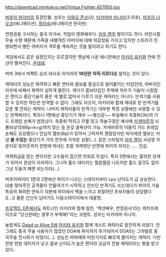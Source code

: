 http://download.minitokyo.net/Virtua.Fighter.457950.jpg

[[버추어 파이터]]의 등장인물. 성우는 [[이와오 준코]](2), [[타카야마 미나미]](3 이후), [[마츠이 나오코]](애니메이션), [[정미숙]](애니메이션 한국판)

연청권을 구사하는 중국 아가씨. 직업이 영화배우다. [[라우 첸]]의 딸이기도 하다. 어린시절 무술 수행 때문에 가족을 내팽개친 아버지에 대해 악감정을 가지고 있지만 스토리가 진행되면서 병든 아버지가 격투를 계속하는 것을 말리려고 하기도 한다.

게임에서도 같은 설정인지는 모르겠지만 옛날에 나온 애니판에선 [[아키라 유키]]와 연애 전선이 펼쳐진다. [[츤데레]].

버파 3에서 퍼펙트 승리 대사로 아키라의 '''10년은 아직 이르다'''를 말하는 것이 있다.

캐릭터의 성능은 화려하고 빠른 연타와 콤보를 중심으로 밀어붙이는 타입인데, 아버지인 라우에 비해서 화력이 심하게 딸린다. 게다가 콤보타입인 주제에 띄우기 기술이 시원찮은 편이고 중단기술이 좋은 게 별로 없어서 다루기 쉬운 캐릭터는 아니다. 반격기를 사용할 수 있지만 하단은 반격할 수 없다. 그래도 아오이, 아키라와 함께 제대로 된 반격기를 갖춘 몇 안되는 캐릭터. 나머지 캐릭터들의 반격기는 대부분 특정 상황에만 사용할 수 있는 반쪽짜리다. 
특히나 1편에선 중단기가 매우 ~~병신같~~ 부실해서 측중퇴(3k)의 가드 프레임 손해가 엄청났다. 측중퇴 막히고 무릎 맞고 하늘구경은 예사에 [[카게마루]]의 뇌룡비상각(66p+k+g)까지 맞는 등 온갖 굴욕샷이 가능. 카게마루의 미들킥 가드 프레임손해도 요상했으나 안심의 엘보(6p)가 있어서 그럭저럭 괜찮았지만 파이에겐 엘보는 커녕 '''쓸 수있는''' 중단기가 거의 전무에 가까운 상황(...). 같은 스타일의 [[라우 첸]]이 사상장 카운터로 링아웃까지 한방에 따내는 초랄 개캐엿던 반면에 파이의 처지는 ..... 안습.

약캐취급을 받는 편이지만 고수들이 잡으면 의외로 무섭다. 특히 5편에서는 흉악한 강캐가 되어서 원성이 자자하다.  그나마 홀드 데미지는 찔끔찔끔 나오지만 홀드 걸것도 없이 그냥 두들겨 패면 되는지라(...)

버추어파이터 1편과 2편에선 파이가 나오는 스테이지부터 cpu 난이도가 급 상승한다. 대충 맞아주던 공격들이 안들어가기 시작하고 안쓰던 반격기도 쓰는데다가 파이의 기술 특유의 화려한 연속기 덕분에 파이에서 벽을 느끼고 좌절하던 초보자들이 상당했다.([...]) 물론 간신히 넘어가도 다음스테이지에서 데꿀멍,

[[프로젝트 X존]]에서도 파트너인 아키라와 함께 참전. '액션배우, 연청권사'라는 캐치프레이즈로 "당신한테는 쿵푸가 부족해!"라는 코멘트. 성우는 타카야마 미나미. 

놀랍게도 [[Dead or Alive 5]]에 [[아키라 유키]]와 함께 게스트 캐릭터로 참전하게 되었다. 안그래도 중국 무술 사용자가 많았던 DOA에 파이까지 추가되어서 DOA5는 그야말로 중국무술 전시회가 되었다(...). 성능은 버파때와 마찬가지로 빠르게 몰아치는 캐릭터. 다만 한방 한방 데미지가 낮고 콤보 난이도가 높은 편이라 상급자 전용 캐릭터라는 평을 받고 있다.
